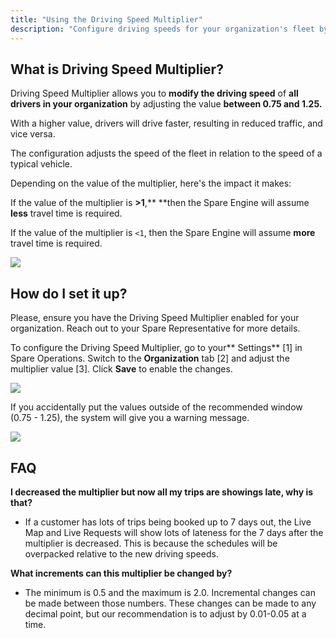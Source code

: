 ```yaml
---
title: "Using the Driving Speed Multiplier"
description: "Configure driving speeds for your organization's fleet by adjusting the multiplier between 0.75 and 1.25 to optimize travel time estimates."
---
```


## What is Driving Speed Multiplier?

Driving Speed Multiplier allows you to **modify the driving speed** of **all drivers in your organization** by adjusting the value **between 0.75 and 1.25.** 

With a higher value, drivers will drive faster, resulting in reduced traffic, and vice versa.

The configuration adjusts the speed of the fleet in relation to the speed of a typical vehicle.

Depending on the value of the multiplier, here's the impact it makes:

If the value of the multiplier is **>1**,** **then the Spare Engine will assume **less** travel time is required.

If the value of the multiplier is `<1`, then the Spare Engine will assume **more** travel time is required.

![](https://spare-74fa64f80617.intercom-attachments-1.com/i/o/971515555/69e0edee867e9edfdbb530e1/XVC8oYAXjSsNFMbd09pUYkUibWzRSKl4SA.png?expires=1753820100&signature=12c0f2134f7ebdc813ee85c21f99eb22cf1e74fdb25336eefb8ffab9ae02ac2e&req=fScmE8h7mIRaFb4f3HP0gErf93rPLrGB8f1HmiiswEO0ZsKLcITSZO6Pv1Ax%0AmbQ%3D%0A)

## How do I set it up?

Please, ensure you have the Driving Speed Multiplier enabled for your organization. Reach out to your Spare Representative for more details.

To configure the Driving Speed Multiplier, go to your** Settings** [1] in Spare Operations. Switch to the **Organization** tab [2] and adjust the multiplier value [3]. Click **Save** to enable the changes.

![](https://spare-74fa64f80617.intercom-attachments-1.com/i/o/971515559/f5962a508ad9f047dc7c6f2c/VodhiSXjxeGhgbbP_csKxQi4yLPCFdp3UQ.png?expires=1753820100&signature=6307110dc55bfaf997bff58db98989b6dae4e219babe27d6b4d39291ad33034c&req=fScmE8h7mIRWFb4f3HP0gHIw1fUGwBtI24up8gYrO5aEZmkIYRvhJ4qqsuGP%0AWXo%3D%0A)

If you accidentally put the values outside of the recommended window (0.75 - 1.25), the system will give you a warning message.

![](https://spare-74fa64f80617.intercom-attachments-1.com/i/o/971515569/d5e8dcaa737ff905c1048605/GSg0O-j6D0PsHRuQ4NveCfPLUYbIKpG7mQ.png?expires=1753820100&signature=011f12c314c9867f721db4290083549929f257c7f5b4a002afe3f65d17d3dd4b&req=fScmE8h7mIdWFb4f3HP0gDx4cZjXh87Hfu90jPiS9QfPpZ05ibgVss7Ie9dV%0AN64%3D%0A)

## FAQ

**I decreased the multiplier but now all my trips are showings late, why is that?**

- If a customer has lots of trips being booked up to 7 days out, the Live Map and Live Requests will show lots of lateness for the 7 days after the multiplier is decreased. This is because the schedules will be overpacked relative to the new driving speeds. 

**What increments can this multiplier be changed by?**

- The minimum is 0.5 and the maximum is 2.0. Incremental changes can be made between those numbers. These changes can be made to any decimal point, but our recommendation is to adjust by 0.01-0.05 at a time.
